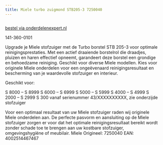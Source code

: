 ```yaml
---
title: Miele turbo zuigmond STB205-3 7250040
---
```



<Image src={imageProduct} width={imageProduct.width} alt="" />

[bestel via onderdelenexpert.nl](https://www.onderdelenexpert.nl/miele-turbo-zuigmond-stb305-3-stofzuiger-10455360)

141-360-0101

Upgrade je Miele stofzuiger met de Turbo borstel STB 205-3 voor optimale reinigingsprestaties. Met een actief draaiende borstelrol die draadjes, pluizen en haren effectief opneemt, garandeert deze borstel een grondige en behoedzame reiniging. Geschikt voor diverse Miele modellen. Kies voor originele Miele onderdelen voor een ongeëvenaard reinigingsresultaat en bescherming van je waardevolle stofzuiger en interieur.

Geschikt voor:

S 8000 &#8211; S 8999
S 6000 &#8211; S 6999
S 5000 &#8211; S 5999
S 4000 &#8211; S 4999
S 2000 &#8211; S 2999
S 300 vanaf serienummer 43/XXXXXXXXXX, zie onderzijde stofzuiger

Voor een optimaal resultaat van uw Miele stofzuiger raden wij originele Miele onderdelen aan.
De perfecte pasvorm en aansluiting op de Miele stofzuiger zorgen er voor dat het optimale reinigingsresultaat bereikt wordt zonder schade toe te brengen aan uw kostbare stofzuiger, omgevingshygiëne of meubilair.
Miele Origineel: 7250040
EAN: 4002514467467
